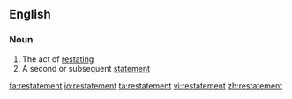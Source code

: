 {{also|Restatement}}
==English==

===Noun===
{{en-noun}}

# The act of [[restate|restating]]
# A second or subsequent [[statement]]

[[fa:restatement]]
[[io:restatement]]
[[ta:restatement]]
[[vi:restatement]]
[[zh:restatement]]